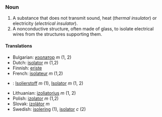 ===Noun===

# A substance that does not transmit sound, heat (''thermal insulator'') or electricity (''electrical insulator'').
# A nonconductive structure, often made of glass, to isolate electrical wires from the structures supporting them.

====Translations====
*Bulgarian: [[изолатор]] ''m'' (1, 2)
*Dutch: [[isolator]] ''m'' (1,2)
*Finnish: [[eriste]]
*French: [[isolateur]] ''m'' (1,2)
*{{de}}: [[Isolierstoff]] ''m'' (1), [[Isolator]] ''m'' (1, 2)
*Lithuanian: [[izoliatorius]] ''m'' (1, 2)
*Polish: [[izolator]] ''m'' (1,2)
*Slovak: [[izolátor]] ''m''
*Swedish: [[isolering]] (1), [[isolator]] ''c'' (2)